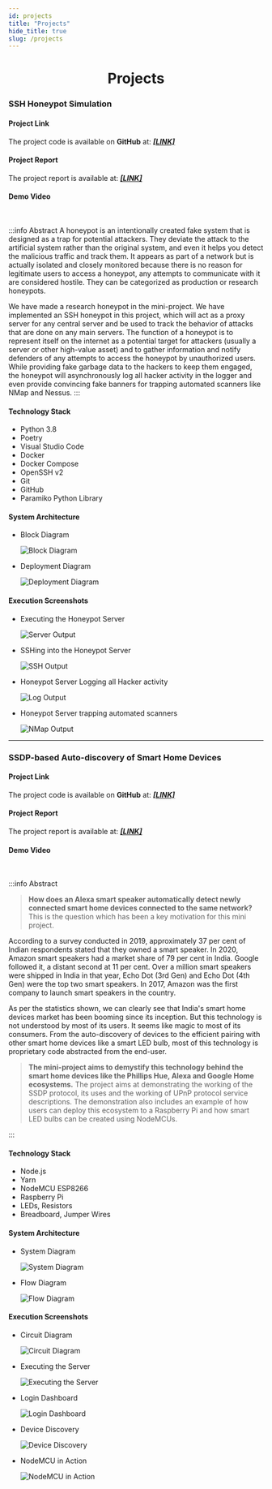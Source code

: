 ```yaml
---
id: projects
title: "Projects"
hide_title: true
slug: /projects
---
```


<div align="center">
    <h1>Projects</h1>
</div>


### SSH Honeypot Simulation

#### Project Link

The project code is available on **GitHub** at: _**[[LINK]](https://github.com/gitaalekhyapaul/ssh-honeypot)**_

#### Project Report

The project report is available at: _**[[LINK]](/doc/CN.pdf)**_

#### Demo Video

<div align="center">
    <ReactPlayer controls url="/vid/Demo-Video-CN.mp4" />
</div>
<br />

:::info Abstract
A honeypot is an intentionally created fake system that is designed as a trap for potential attackers. They deviate the attack to the artificial system rather than the original system, and even it helps you detect the malicious traffic and track them. It appears as part of a network but is actually isolated and closely monitored because there is no reason for legitimate users to access a honeypot, any attempts to communicate with it are considered hostile. They can be categorized as production or research honeypots.

We have made a research honeypot in the mini-project. We have implemented an SSH honeypot in this project, which will act as a proxy server for any central server and be used to track the behavior of attacks that are done on any main servers. The function of a honeypot is to represent itself on the internet as a potential target for attackers (usually a server or other high-value asset) and to gather information and notify defenders of any attempts to access the honeypot by unauthorized users. While providing fake garbage data to the hackers to keep them engaged, the honeypot will asynchronously log all hacker activity in the logger and even provide convincing fake banners for trapping automated scanners like NMap and Nessus.
:::

#### Technology Stack

- Python 3.8
- Poetry
- Visual Studio Code
- Docker
- Docker Compose
- OpenSSH v2
- Git
- GitHub
- Paramiko Python Library

#### System Architecture

- Block Diagram

    ![Block Diagram](/img/cn-mini-project/Block-Diagram.png)

- Deployment Diagram

    ![Deployment Diagram](/img/cn-mini-project/Deployment-Diagram.png)

#### Execution Screenshots

- Executing the Honeypot Server

    ![Server Output](/img/cn-mini-project/Server-Output.png)

- SSHing into the Honeypot Server

    ![SSH Output](/img/cn-mini-project/SSH-Output.png)

- Honeypot Server Logging all Hacker activity

    ![Log Output](/img/cn-mini-project/Log-Output.png)

- Honeypot Server trapping automated scanners

    ![NMap Output](/img/cn-mini-project/NMap-Output.png)

<hr />

### SSDP-based Auto-discovery of Smart Home Devices

#### Project Link

The project code is available on **GitHub** at: _**[[LINK]](https://github.com/gitaalekhyapaul/home-automation)**_

#### Project Report

The project report is available at: _**[[LINK]](/doc/RASPI.pdf)**_

#### Demo Video

<div align="center">
    <ReactPlayer controls url="/vid/Demo-Video-RASPI.mp4" />
</div>
<br />

:::info Abstract

> **How does an Alexa smart speaker automatically detect newly connected smart home devices connected to the same network?** This is the question which has been a key motivation for this mini project.

According to a survey conducted in 2019, approximately 37 per cent of Indian respondents stated that they owned a smart speaker. In 2020, Amazon smart speakers had a market share of 79 per cent in India. Google followed it, a distant second at 11 per cent. Over a million smart speakers were shipped in India in that year, Echo Dot (3rd Gen) and Echo Dot (4th Gen) were the top two smart speakers. In 2017, Amazon was the first company to launch smart speakers in the country.

As per the statistics shown, we can clearly see that India's smart home devices market has been booming since its inception. But this technology is not understood by most of its users. It seems like magic to most of its consumers. From the auto-discovery of devices to the efficient pairing with other smart home devices like a smart LED bulb, most of this technology is proprietary code abstracted from the end-user.

> **The mini-project aims to demystify this technology behind the smart home devices like the Phillips Hue, Alexa and Google Home ecosystems.** The project aims at demonstrating the working of the SSDP protocol, its uses and the working of UPnP protocol service descriptions. The demonstration also includes an example of how users can deploy this ecosystem to a Raspberry Pi and how smart LED bulbs can be created using NodeMCUs.

:::

#### Technology Stack

- Node.js
- Yarn
- NodeMCU ESP8266
- Raspberry Pi
- LEDs, Resistors
- Breadboard, Jumper Wires

#### System Architecture

- System Diagram

    ![System Diagram](/img/raspi-mini-project/System-Diagram.png)

- Flow Diagram

    ![Flow Diagram](/img/raspi-mini-project/Flow-Diagram.png)

#### Execution Screenshots

- Circuit Diagram

    ![Circuit Diagram](/img/raspi-mini-project/Circuit-Diagram.png)

- Executing the Server

    ![Executing the Server](/img/raspi-mini-project/Executing-the-Server.png)

- Login Dashboard

    ![Login Dashboard](/img/raspi-mini-project/Login-Dashboard.png)

- Device Discovery

    ![Device Discovery](/img/raspi-mini-project/Device-Discovery.png)

- NodeMCU in Action

    ![NodeMCU in  Action](/img/raspi-mini-project/NodeMCU-in-Action.png)
